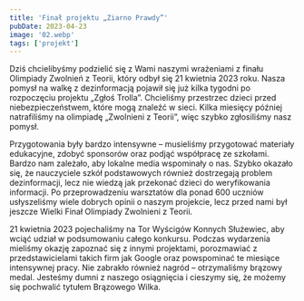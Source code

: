 ```yaml
---
title: 'Finał projektu „Ziarno Prawdy”'
pubDate: 2023-04-23
image: '02.webp'
tags: ['projekt']
---
```


Dziś chcielibyśmy podzielić się z Wami naszymi wrażeniami z finału Olimpiady Zwolnień z Teorii, który odbył się 21 kwietnia 2023 roku. Nasza pomysł na walkę z dezinformacją pojawił się już kilka tygodni po rozpoczęciu projektu „Zgłoś Trolla”. Chcieliśmy przestrzec dzieci przed niebezpieczeństwem, które mogą znaleźć w sieci. Kilka miesięcy później natrafiliśmy na olimpiadę „Zwolnieni z Teorii”, więc szybko zgłosiliśmy nasz pomysł. 

Przygotowania były bardzo intensywne – musieliśmy przygotować materiały edukacyjne, zdobyć sponsorów oraz podjąć współpracę ze szkołami. Bardzo nam zależało, aby lokalne media wspominały o nas. Szybko okazało się, że nauczyciele szkół podstawowych również dostrzegają problem dezinformacji, lecz nie wiedzą jak przekonać dzieci do weryfikowania informacji. Po przeprowadzeniu warsztatów dla ponad 600 uczniów usłyszeliśmy wiele dobrych opinii o naszym projekcie, lecz przed nami był jeszcze Wielki Finał Olimpiady Zwolnieni z Teorii. 

21 kwietnia 2023 pojechaliśmy na Tor Wyścigów Konnych Służewiec, aby wciąć udział w podsumowaniu całego konkursu. Podczas wydarzenia mieliśmy okazję zapoznać się z innymi projektami, porozmawiać z przedstawicielami takich firm jak Google oraz powspominać te miesiące intensywnej pracy. Nie zabrakło również nagród – otrzymaliśmy brązowy medal. Jesteśmy dumni z naszego osiągnięcia i cieszymy się, że możemy się pochwalić tytułem Brązowego Wilka.